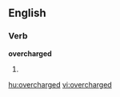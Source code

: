 ==English==

===Verb===
'''overcharged'''

# {{present participle of|[[overcharge]]}}

[[hu:overcharged]]
[[vi:overcharged]]